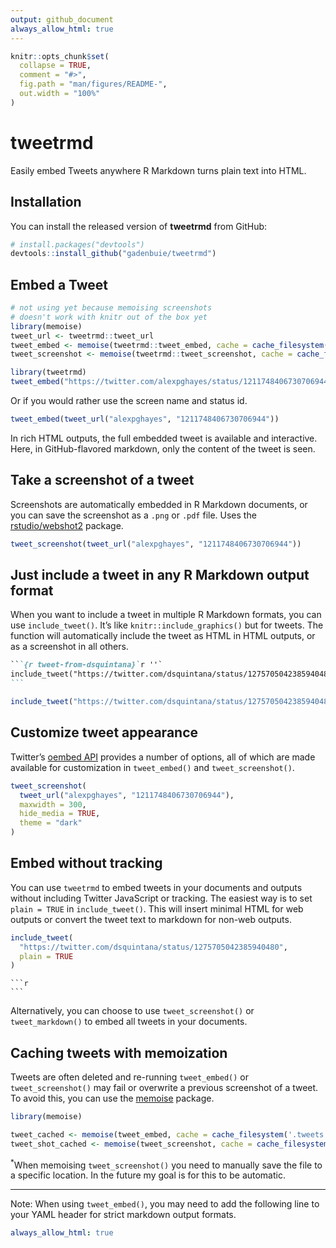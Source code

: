 ```yaml
---
output: github_document
always_allow_html: true
---
```


<!-- README.md is generated from README.Rmd. Please edit that file -->

```r
knitr::opts_chunk$set(
  collapse = TRUE,
  comment = "#>",
  fig.path = "man/figures/README-",
  out.width = "100%"
)
```

# tweetrmd

<!-- badges: start -->
<!-- badges: end -->

Easily embed Tweets anywhere R Markdown turns plain text into HTML.

## Installation

You can install the released version of **tweetrmd** from GitHub:

``` r
# install.packages("devtools")
devtools::install_github("gadenbuie/tweetrmd")
```

## Embed a Tweet

```r
# not using yet because memoising screenshots 
# doesn't work with knitr out of the box yet
library(memoise)
tweet_url <- tweetrmd::tweet_url
tweet_embed <- memoise(tweetrmd::tweet_embed, cache = cache_filesystem(".tweets"))
tweet_screenshot <- memoise(tweetrmd::tweet_screenshot, cache = cache_filesystem(".tweets"))
```

```r
library(tweetrmd)
tweet_embed("https://twitter.com/alexpghayes/status/1211748406730706944")
```

Or if you would rather use the screen name and status id.

```r
tweet_embed(tweet_url("alexpghayes", "1211748406730706944"))
```

In rich HTML outputs, the full embedded tweet is available and interactive.
Here, in GitHub-flavored markdown, only the content of the tweet is seen.

## Take a screenshot of a tweet

Screenshots are automatically embedded in R Markdown documents,
or you can save the screenshot as a `.png` or `.pdf` file.
Uses the [rstudio/webshot2](https://github.com/rstudio/webshot2) package.

```r
tweet_screenshot(tweet_url("alexpghayes", "1211748406730706944"))
```

## Just include a tweet in any R Markdown output format

When you want to include a tweet in multiple R Markdown formats,
you can use `include_tweet()`.
It's like `knitr::include_graphics()` but for tweets.
The function will automatically include the tweet
as HTML in HTML outputs,
or as a screenshot in all others.

````markdown
```{r tweet-from-dsquintana}`r ''`
include_tweet("https://twitter.com/dsquintana/status/1275705042385940480")
```
````

```r
include_tweet("https://twitter.com/dsquintana/status/1275705042385940480")
```


## Customize tweet appearance

Twitter's [oembed API](https://developer.twitter.com/en/docs/tweets/post-and-engage/api-reference/get-statuses-oembed)
provides a number of options, 
all of which are made available for customization in `tweet_embed()` and `tweet_screenshot()`.

```r
tweet_screenshot(
  tweet_url("alexpghayes", "1211748406730706944"),
  maxwidth = 300,
  hide_media = TRUE,
  theme = "dark"
)
```

## Embed without tracking

You can use `tweetrmd` to embed tweets in your documents and outputs without
including Twitter JavaScript or tracking.
The easiest way is to set `plain = TRUE` in `include_tweet()`.
This will insert minimal HTML for web outputs
or convert the tweet text to markdown for non-web outputs.

```r
include_tweet(
  "https://twitter.com/dsquintana/status/1275705042385940480",
  plain = TRUE
)
```

````
```r
```

````

Alternatively, you can choose to use `tweet_screenshot()` or `tweet_markdown()`
to embed all tweets in your documents.

## Caching tweets with memoization

Tweets are often deleted and re-running `tweet_embed()` or `tweet_screenshot()`
may fail or overwrite a previous screenshot of a tweet.
To avoid this, you can use the [memoise](https://github.com/r-lib/memoise) package.

```r
library(memoise)

tweet_cached <- memoise(tweet_embed, cache = cache_filesystem('.tweets'))
tweet_shot_cached <- memoise(tweet_screenshot, cache = cache_filesystem('.tweets'))
```

<sup>*</sup>When memoising `tweet_screenshot()` you need to manually save the file
to a specific location. In the future my goal is for this to be automatic.

---

Note: When using `tweet_embed()`,
you may need to add the following line to your YAML header
for strict markdown output formats.

```yaml
always_allow_html: true
```
